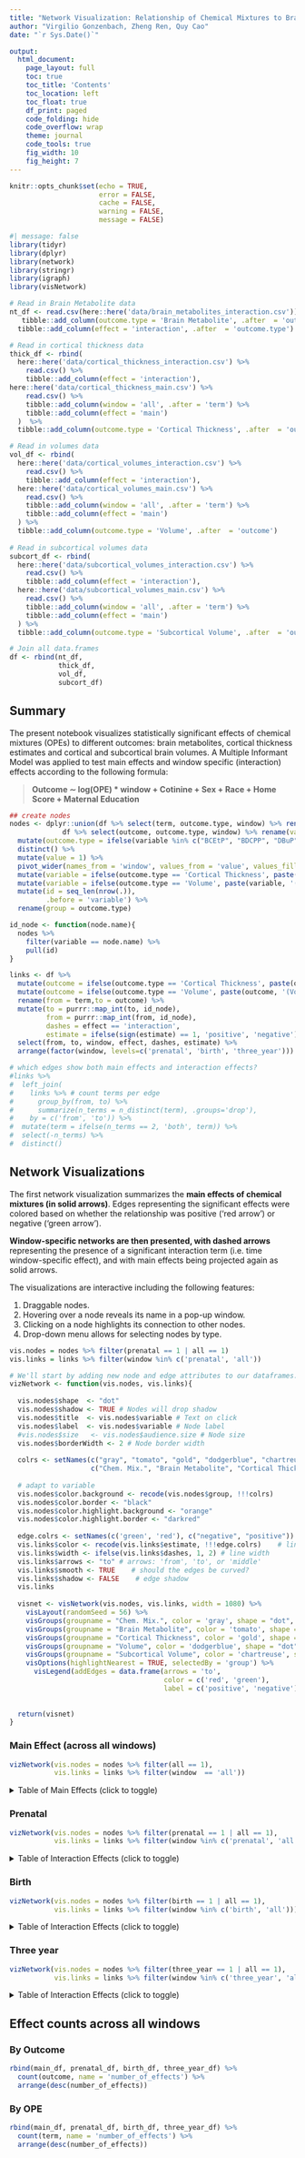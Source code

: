 ```yaml
---
title: "Network Visualization: Relationship of Chemical Mixtures to Brain Metabolite level, Cortical Thickness and Brain Volumes"
author: "Virgilio Gonzenbach, Zheng Ren, Quy Cao"
date: "`r Sys.Date()`"

output: 
  html_document:
    page_layout: full
    toc: true
    toc_title: 'Contents'
    toc_location: left
    toc_float: true
    df_print: paged
    code_folding: hide
    code_overflow: wrap
    theme: journal
    code_tools: true
    fig_width: 10
    fig_height: 7
---
```


<style type="text/css">
.main-container {
  max-width: 1800px;
  margin-left: auto;
  margin-right: auto;
}
</style>

```r
knitr::opts_chunk$set(echo = TRUE,
                      error = FALSE,
                      cache = FALSE,
                      warning = FALSE,
                      message = FALSE)
```

```r
#| message: false
library(tidyr)
library(dplyr)
library(network)
library(stringr)
library(igraph)
library(visNetwork)

# Read in Brain Metabolite data
nt_df <- read.csv(here::here('data/brain_metabolites_interaction.csv')) %>% 
   tibble::add_column(outcome.type = 'Brain Metabolite', .after  = 'outcome') %>% 
  tibble::add_column(effect = 'interaction', .after  = 'outcome.type')

# Read in cortical thickness data
thick_df <- rbind(
  here::here('data/cortical_thickness_interaction.csv') %>% 
    read.csv() %>%
    tibble::add_column(effect = 'interaction'),
here::here('data/cortical_thickness_main.csv') %>% 
    read.csv() %>%
    tibble::add_column(window = 'all', .after = 'term') %>% 
    tibble::add_column(effect = 'main')
  )  %>% 
  tibble::add_column(outcome.type = 'Cortical Thickness', .after  = 'outcome')

# Read in volumes data
vol_df <- rbind(
  here::here('data/cortical_volumes_interaction.csv') %>% 
    read.csv() %>%
    tibble::add_column(effect = 'interaction'),
  here::here('data/cortical_volumes_main.csv') %>% 
    read.csv() %>%
    tibble::add_column(window = 'all', .after = 'term') %>% 
    tibble::add_column(effect = 'main')
  ) %>% 
  tibble::add_column(outcome.type = 'Volume', .after  = 'outcome')
  
# Read in subcortical volumes data
subcort_df <- rbind(
  here::here('data/subcortical_volumes_interaction.csv') %>% 
    read.csv() %>%
    tibble::add_column(effect = 'interaction'),
  here::here('data/subcortical_volumes_main.csv') %>% 
    read.csv() %>%
    tibble::add_column(window = 'all', .after = 'term') %>% 
    tibble::add_column(effect = 'main')
  ) %>% 
  tibble::add_column(outcome.type = 'Subcortical Volume', .after  = 'outcome')

# Join all data.frames
df <- rbind(nt_df, 
            thick_df, 
            vol_df,
            subcort_df)
```


## Summary 

The present notebook visualizes statistically significant effects of chemical mixtures (OPEs) to different outcomes: brain metabolites, cortical thickness estimates and cortical and subcortical brain volumes. A Multiple Informant Model was applied to test main effects and window specific (interaction) effects according to the following formula: 

> **Outcome ∼ log(OPE) * window + Cotinine + Sex + Race + Home Score + Maternal Education**

```r
## create nodes 
nodes <- dplyr::union(df %>% select(term, outcome.type, window) %>% rename(variable=term), 
             df %>% select(outcome, outcome.type, window) %>% rename(variable=outcome)) %>%  
  mutate(outcome.type = ifelse(variable %in% c("BCEtP", "BDCPP", "DBuP", "DPHP"), 'Chem. Mix.', outcome.type)) %>% 
  distinct() %>% 
  mutate(value = 1) %>% 
  pivot_wider(names_from = 'window', values_from = 'value', values_fill = 0) %>% 
  mutate(variable = ifelse(outcome.type == 'Cortical Thickness', paste(variable, '(CT)'), variable)) %>% 
  mutate(variable = ifelse(outcome.type == 'Volume', paste(variable, '(Vol.)'), variable)) %>% 
  mutate(id = seq_len(nrow(.)), 
         .before = 'variable') %>% 
  rename(group = outcome.type)
```

```r
id_node <- function(node.name){
  nodes %>% 
    filter(variable == node.name) %>% 
    pull(id)
}

links <- df %>% 
  mutate(outcome = ifelse(outcome.type == 'Cortical Thickness', paste(outcome, '(CT)'), outcome)) %>% 
  mutate(outcome = ifelse(outcome.type == 'Volume', paste(outcome, '(Vol.)'), outcome)) %>% 
  rename(from = term,to = outcome) %>% 
  mutate(to = purrr::map_int(to, id_node),
         from = purrr::map_int(from, id_node), 
         dashes = effect == 'interaction', 
         estimate = ifelse(sign(estimate) == 1, 'positive', 'negative')) %>% 
  select(from, to, window, effect, dashes, estimate) %>% 
  arrange(factor(window, levels=c('prenatal', 'birth', 'three_year')))

# which edges show both main effects and interaction effects?
#links %>% 
#  left_join(
#    links %>% # count terms per edge
#      group_by(from, to) %>%
#      summarize(n_terms = n_distinct(term), .groups='drop'), 
#    by = c('from', 'to')) %>% 
#  mutate(term = ifelse(n_terms == 2, 'both', term)) %>% 
#  select(-n_terms) %>% 
#  distinct()
```

## Network Visualizations

The first network visualization summarizes the **main effects of chemical mixtures (in solid arrows)**. Edges representing the significant effects were colored based on whether the relationship was positive ('red arrow') or negative ('green arrow').

**Window-specific networks are then presented, with dashed arrows** representing the presence of a significant interaction term (i.e. time window-specific effect), and with main effects being projected again as solid arrows. 

The visualizations are interactive including the following features:  

1. Draggable nodes. 
2. Hovering over a node reveals its name in a pop-up window. 
3. Clicking on a node highlights its connection to other nodes. 
4. Drop-down menu allows for selecting nodes by type.  

```r
vis.nodes = nodes %>% filter(prenatal == 1 | all == 1)
vis.links = links %>% filter(window %in% c('prenatal', 'all'))
```


```r
# We'll start by adding new node and edge attributes to our dataframes. 
vizNetwork <- function(vis.nodes, vis.links){
  
  vis.nodes$shape  <- "dot"  
  vis.nodes$shadow <- TRUE # Nodes will drop shadow
  vis.nodes$title  <- vis.nodes$variable # Text on click
  vis.nodes$label  <- vis.nodes$variable # Node label
  #vis.nodes$size   <- vis.nodes$audience.size # Node size
  vis.nodes$borderWidth <- 2 # Node border width
  
  colrs <- setNames(c("gray", "tomato", "gold", "dodgerblue", "chartreuse"), 
                    c("Chem. Mix.", "Brain Metabolite", "Cortical Thickness", "Volume", "Subcortical Volume"))
  
  # adapt to variable 
  vis.nodes$color.background <- recode(vis.nodes$group, !!!colrs)
  vis.nodes$color.border <- "black"
  vis.nodes$color.highlight.background <- "orange"
  vis.nodes$color.highlight.border <- "darkred"
  
  edge.colrs <- setNames(c('green', 'red'), c("negative", "positive"))
  vis.links$color <- recode(vis.links$estimate, !!!edge.colrs)    # line color  
  vis.links$width <- ifelse(vis.links$dashes, 1, 2) # line width
  vis.links$arrows <- "to" # arrows: 'from', 'to', or 'middle'
  vis.links$smooth <- TRUE    # should the edges be curved?
  vis.links$shadow <- FALSE    # edge shadow
  vis.links
  
  visnet <- visNetwork(vis.nodes, vis.links, width = 1080) %>% 
    visLayout(randomSeed = 56) %>% 
    visGroups(groupname = "Chem. Mix.", color = 'gray', shape = "dot", color.border = 'black') %>% 
    visGroups(groupname = "Brain Metabolite", color = 'tomato', shape = "dot", color.border = 'black') %>% 
    visGroups(groupname = "Cortical Thickness", color = 'gold', shape = "dot", color.border = 'black') %>% 
    visGroups(groupname = "Volume", color = 'dodgerblue', shape = "dot", color.border = 'black') %>% 
    visGroups(groupname = "Subcortical Volume", color = 'chartreuse', shape = "dot", color.border = 'black') %>% 
    visOptions(highlightNearest = TRUE, selectedBy = 'group') %>% 
      visLegend(addEdges = data.frame(arrows = 'to',
                                      color = c('red', 'green'),
                                      label = c('positive', 'negative')))
    
    
  return(visnet)
}
```

### Main Effect (across all windows)



```r
vizNetwork(vis.nodes = nodes %>% filter(all == 1),
           vis.links = links %>% filter(window  == 'all'))
```

<details>
  <summary>Table of Main Effects (click to toggle) </summary>
  
```r
options(scipen = 999)
(main_df <- df %>% 
  filter(window == 'all') %>% 
  select(-window) %>% 
  unite(outcome, outcome, outcome.type, sep = ' ') %>% 
  relocate(outcome, effect, .before = 'estimate') %>% 
  arrange(outcome))
```

</details>

### Prenatal 


```r
vizNetwork(vis.nodes = nodes %>% filter(prenatal == 1 | all == 1),
           vis.links = links %>% filter(window %in% c('prenatal', 'all')))
```

<details>
  <summary>Table of Interaction Effects (click to toggle) </summary>
  
```r
options(scipen = 999)
(prenatal_df <- df %>% 
  filter(window == 'prenatal') %>% 
  select(-window) %>% 
  unite(outcome, outcome, outcome.type, sep = ' ') %>% 
  mutate(outcome = stringr::str_replace(outcome, 'Brain Metabolite', '') %>% 
           stringr::str_replace('Subcortical', '')) %>% 
  relocate(outcome, effect, .before = 'estimate') %>% 
   arrange(outcome))
```

</details>

### Birth

```r
vizNetwork(vis.nodes = nodes %>% filter(birth == 1 | all == 1),
           vis.links = links %>% filter(window %in% c('birth', 'all')))
```

<details>
  <summary>Table of Interaction Effects (click to toggle)</summary>
  
```r
options(scipen = 999)
(birth_df <- df %>% 
  filter(window == 'birth') %>% 
  select(-window) %>% 
  unite(outcome, outcome, outcome.type, sep = ' ') %>% 
  mutate(outcome = stringr::str_replace(outcome, 'Brain Metabolite', '') %>% 
           stringr::str_replace('Subcortical', '')) %>% 
  relocate(outcome, effect, .before = 'estimate')%>% 
   arrange(outcome))
```

</details>


### Three year

```r
vizNetwork(vis.nodes = nodes %>% filter(three_year == 1 | all == 1),
           vis.links = links %>% filter(window %in% c('three_year', 'all')))
```

<details>
  <summary>Table of Interaction Effects (click to toggle) </summary>
  
```r
options(scipen = 999)
(three_year_df <- df %>% 
  filter(window == 'three_year') %>% 
  select(-window) %>% 
  unite(outcome, outcome, outcome.type, sep = ' ') %>% 
  mutate(outcome = stringr::str_replace(outcome, 'Brain Metabolite', '') %>% 
           stringr::str_replace('Subcortical', '')) %>% 
  relocate(outcome, effect, .before = 'estimate') %>% 
   arrange(outcome))

```

</details>

## Effect counts across all windows

### By Outcome

```r
rbind(main_df, prenatal_df, birth_df, three_year_df) %>% 
  count(outcome, name = 'number_of_effects') %>% 
  arrange(desc(number_of_effects))
```

### By OPE

```r
rbind(main_df, prenatal_df, birth_df, three_year_df) %>% 
  count(term, name = 'number_of_effects') %>% 
  arrange(desc(number_of_effects))
```

